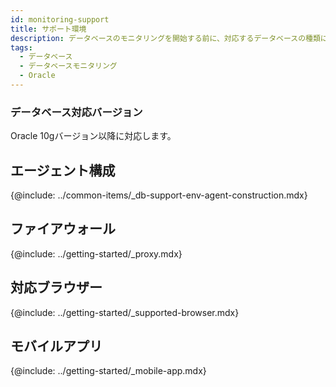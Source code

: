 ```yaml
---
id: monitoring-support
title: サポート環境
description: データベースのモニタリングを開始する前に、対応するデータベースの種類について確認してください。
tags:
  - データベース
  - データベースモニタリング
  - Oracle
---
```



<Desc name='Oracle' />

### データベース対応バージョン

Oracle 10gバージョン以降に対応します。

## エージェント構成

{@include: ../common-items/_db-support-env-agent-construction.mdx} 

## ファイアウォール

{@include: ../getting-started/_proxy.mdx}

## 対応ブラウザー

{@include: ../getting-started/_supported-browser.mdx}  

## モバイルアプリ

{@include: ../getting-started/_mobile-app.mdx} 
